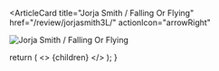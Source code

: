 <ArticleCard
  title="Jorja Smith / Falling Or Flying"
  href="/review/jorjasmith3L/"
  actionIcon="arrowRight"
>

![Jorja Smith / Falling Or Flying](../../images/cd/jorjasmith3L.jpg)

</ArticleCard>

  return (
    <>
      {children}
    </>
  );
}